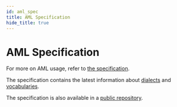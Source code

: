 ```yaml
---
id: aml_spec
title: AML Specification
hide_title: true
---
```

# AML Specification

For more on AML usage, refer to [the specification](https://a.ml/aml-spec/vocabularies/).

The specification contains the latest information about [dialects](https://a.ml/aml-spec/dialects) and [vocabularies](https://a.ml/aml-spec/vocabularies).

The specification is also available in a [public repository](https://github.com/aml-org/aml-spec).
